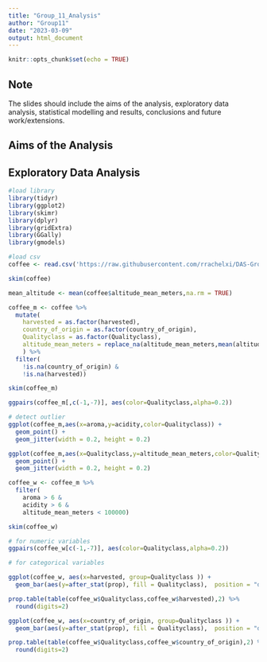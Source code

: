 ```yaml
---
title: "Group_11_Analysis"
author: "Group11"
date: "2023-03-09"
output: html_document
---
```


```r
knitr::opts_chunk$set(echo = TRUE)

```

## Note

The slides should include the aims of the analysis, exploratory data analysis, statistical modelling and results, conclusions and future work/extensions.

## Aims of the Analysis

## Exploratory Data Analysis

```r

#load library
library(tidyr)
library(ggplot2)
library(skimr)
library(dplyr)
library(gridExtra)
library(GGally)
library(gmodels)

#load csv
coffee <- read.csv('https://raw.githubusercontent.com/rrachelxi/DAS-Group-11/main/dataset11.csv')
```

```r
skim(coffee) 

mean_altitude <- mean(coffee$altitude_mean_meters,na.rm = TRUE)

coffee_m <- coffee %>%
  mutate(
    harvested = as.factor(harvested),
    country_of_origin = as.factor(country_of_origin),
    Qualityclass = as.factor(Qualityclass),
    altitude_mean_meters = replace_na(altitude_mean_meters,mean(altitude_mean_meters,na.rm = TRUE)) # Replace NA in altitude_mean_meters by its means
    ) %>%
  filter(
    !is.na(country_of_origin) & 
    !is.na(harvested))

skim(coffee_m)

ggpairs(coffee_m[,c(-1,-7)], aes(color=Qualityclass,alpha=0.2))

# detect outlier
ggplot(coffee_m,aes(x=aroma,y=acidity,color=Qualityclass)) +
  geom_point() +
  geom_jitter(width = 0.2, height = 0.2)

ggplot(coffee_m,aes(x=Qualityclass,y=altitude_mean_meters,color=Qualityclass)) +
  geom_point() +
  geom_jitter(width = 0.2, height = 0.2)

coffee_w <- coffee_m %>%
  filter(
    aroma > 6 & 
    acidity > 6 & 
    altitude_mean_meters < 100000)

skim(coffee_w)

# for numeric variables
ggpairs(coffee_w[c(-1,-7)], aes(color=Qualityclass,alpha=0.2))

# for categorical variables

ggplot(coffee_w, aes(x=harvested, group=Qualityclass )) +
  geom_bar(aes(y=after_stat(prop), fill = Qualityclass),  position = "dodge")

prop.table(table(coffee_w$Qualityclass,coffee_w$harvested),2) %>%
  round(digits=2)

ggplot(coffee_w, aes(x=country_of_origin, group=Qualityclass )) +
  geom_bar(aes(y=after_stat(prop), fill = Qualityclass),  position = "dodge")

prop.table(table(coffee_w$Qualityclass,coffee_w$country_of_origin),2) %>%
  round(digits=2)
```

